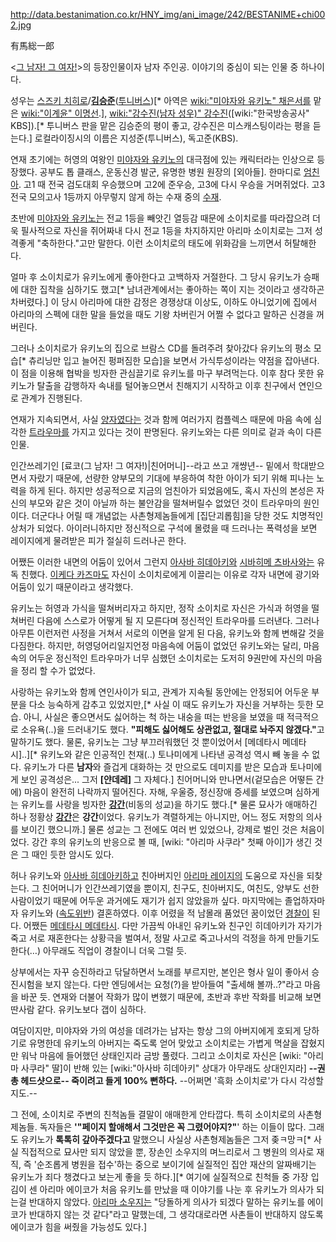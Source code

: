 http://data.bestanimation.co.kr/HNY_img/ani_image/242/BESTANIME+chi002.jpg

有馬総一郎

<[[그 남자! 그 여자!]]>의 등장인물이자 남자 주인공. 이야기의 중심이 되는 인물 중 하나이다. 

성우는 [[스즈키 치히로]]/'''[[김승준]]'''([[투니버스]])[* 아역은 [[wiki:"미야자와 유키노" 채은서]]를 맡은 [[wiki:"이계윤" 이명선]].], [[wiki:"강수진(남자 성우)" 강수진]]([wiki:"한국방송공사" KBS]).[* 투니버스 판을 맡은 김승준의 평이 좋고, 강수진은 미스캐스팅이라는 평을 듣는다.] 로컬라이징시의 이름은 지성준(투니버스), 독고준(KBS).

연재 초기에는 허영의 여왕인 [[미야자와 유키노]]의 대극점에 있는 캐릭터라는 인상으로 등장했다. 공부도 톱 클래스, 운동신경 발군, 유명한 병원 원장의 [외아들]. 한마디로 [[엄친아]]. 고1 때 전국 검도대회 우승했으며 고2에 준우승, 고3에 다시 우승을 거머쥐었다. 고3 전국 모의고사 1등까지 아무렇지 않게 하는 수재 중의 [[수재]]. 

초반에 [[미야자와 유키노]]는 전교 1등을 빼앗긴 열등감 때문에 소이치로를 따라잡으려 더욱 필사적으로 자신을 쥐어짜내 다시 전교 1등을 차지하지만 아리마 소이치로는 그저 성격좋게 "축하한다."고만 말한다. 이런 소이치로의 태도에 위화감을 느끼면서 허탈해한다. 

얼마 후 소이치로가 유키노에게 좋아한다고 고백하자 거절한다. 그 당시 유키노가 승패에 대한 집착을 심하기도 했고[* 남녀관계에서는 좋아하는 쪽이 지는 것이라고 생각하곤 차버렸다.] 이 당시 아리마에 대한 감정은 경쟁상대 이상도, 이하도 아니었기에 집에서 아리마의 스펙에 대한 말을 들었을 때도 기왕 차버린거 어쩔 수 없다고 말하곤 신경을 꺼버린다.  

그러나 소이치로가 유키노의 집으로 브람스 CD를 돌려주려 찾아갔다 유키노의 평소 모습[* 츄리닝만 입고 늘어진 펑퍼짐한 모습]을 보면서 가식투성이라는 약점을 잡아낸다. 이 점을 이용해 협박을 빙자한 관심끌기로 유키노를 마구 부려먹는다. 이후 참다 못한 유키노가 탈출을 감행하자 속내를 털어놓으면서 친해지기 시작하고 이후 친구에서 연인으로 관계가 진행된다. 

연재가 지속되면서, 사실 [[양자]]였다는 것과 함께 여러가지 컴플렉스 때문에 마음 속에 심각한 [[트라우마]]를 가지고 있다는 것이 판명된다. 유키노와는 다른 의미로 겉과 속이 다른 인물.

인간쓰레기인 [료코(그 남자! 그 여자!)|친어머니]--라고 쓰고 개썅년-- 밑에서 학대받으면서 자랐기 때문에, 선량한 양부모의 기대에 부응하여 착한 아이가 되기 위해 피나는 노력을 하게 된다. 하지만 성공적으로 지금의 엄친아가 되었음에도, 혹시 자신의 본성은 자신의 부모와 같은 것이 아닐까 하는 불안감을 떨쳐버릴수 없었던 것이 트라우마의 원인이다. 더군다나 어릴 때 개념없는 사촌형제놈들에게 [집단괴롭힘]을 당한 것도 치명적인 상처가 되었다. 아이러니하지만 정신적으로 구석에 몰렸을 때 드러나는 폭력성을 보면 레이지에게 물려받은 피가 절실히 드러나곤 한다.

어쨌든 이러한 내면의 어둠이 있어서 그런지 [[아사바 히데아키]]와 [[시바히메 츠바사]]와는 유독 친했다. [[이케다 카즈마]]도 자신이 소이치로에게 이끌리는 이유로 각자 내면에 광기와 어둠이 있기 때문이라고 생각했다.

유키노는 허영과 가식을 떨쳐버리자고 하지만, 정작 소이치로 자신은 가식과 허영을 떨쳐버린 다음에 스스로가 어떻게 될 지 모른다며 정신적인 트라우마를 드러낸다. 그러나 아무튼 이런저런 사정을 거쳐서 서로의 이면을 알게 된 다음, 유키노와 함께 변해갈 것을 다짐한다. 하지만, 허영덩어리일지언정 마음속에 어둠이 없었던 유키노와는 달리, 마음 속의 어두운 정신적인 트라우마가 너무 심했던 소이치로는 도저히 9권만에 자신의 마음을 정리 할 수가 없었다.

사랑하는 유키노와 함께 연인사이가 되고, 관계가 지속될 동안에는 안정되어 어두운 부분을 다소 능숙하게 감추고 있었지만,[* 사실 이 때도 유키노가 자신을 거부하는 듯한 모습. 아니, 사실은 좋으면서도 싫어하는 척 하는 내숭을 떠는 반응을 보였을 때 적극적으로 소유욕(..)을 드러내기도 했다. '''"피해도 싫어해도 상관없고, 절대로 놔주지 않겠다."'''고 말하기도 했다. 물론, 유키노는 그냥 부끄러워했던 것 뿐이었어서 [메데타시 메데타시]..][* 유키노와 같은 인공적인 천재(..) 토나미에게 나타낸 공격성 역시 빼 놓을 수 없다. 유키노가 다른 '''남자'''와 즐겁게 대화하는 것 만으로도 데미지를 받은 모습과 토나미에게 보인 공격성은... 그저 '''[얀데레]''' 그 자체다.] 친어머니와 만나면서(겉모습은 어떻든 간에) 마음이 완전히 나락까지 떨어진다. 자해, 우울증, 정신장애 증세를 보였으며 심하게는 유키노를 사랑을 빙자한 '''[[강간]]'''(비동의 성교)을 하기도 했다.[* 물론 묘사가 애매하긴 하나 정황상 '''[[강간]]'''은 '''강간'''이었다. 유키노가 격렬하게는 아니지만, 어느 정도 저항의 의사를 보이긴 했으니까.] 물론 성교는 그 전에도 여러 번 있었으나, 강제로 벌인 것은 처음이었다. 강간 후의 유키노의 반응으로 볼 때, [wiki: "아리마 사쿠라" 첫째 아이]가 생긴 것은 그 때인 듯한 암시도 있다.

허나 유키노와 [[아사바 히데아키]]하고 친아버지인 [[아리마 레이지]]의 도움으로 자신을 되찾는다. 그 친어머니가 인간쓰레기였을 뿐이지, 친구도, 친아버지도, 여친도, 양부도 선한 사람이었기 때문에 어두운 과거에도 재기가 쉽지 않았을까 싶다. 마지막에는 졸업하자마자 유키노와 ([[속도위반]]) 결혼하였다. 이후 어렸을 적 남몰래 품었던 꿈이었던 [[경찰]]이 된다. 어쨌든 [[메데타시 메데타시]]. 다만 가끔씩 아내인 유키노와 친구인 히데아키가 자기가 죽고 서로 재혼한다는 상황극을 벌여서, 정말 사고로 죽고나서의 걱정을 하게 만들기도 한다(…) 아무래도 직업이 경찰이니 더욱 그럴 듯.

상부에서는 자꾸 승진하라고 닦달하면서 노래를 부르지만, 본인은 형사 일이 좋아서 승진시험을 보지 않는다. 다만 엔딩에서는 요청(?)을 받아들여 "출세해 볼까..?"라고 마음을 바꾼 듯. 연재와 더불어 작화가 많이 변했기 때문에, 초반과 후반 작화를 비교해 보면 딴사람 같다. 유키노보다 갭이 심하다.

여담이지만, 미야자와 가의 여성을 데려가는 남자는 항상 그의 아버지에게 호되게 당하기로 유명한데 유키노의 아버지는 죽도록 얻어 맞았고 소이치로는 가볍게 멱살을 잡혔지만 워낙 마음에 들어했던 상태인지라 금방 풀렸다. 그리고 소이치로 자신은 [wiki: "아리마 사쿠라" 딸]이 반해 있는 [wiki:"아사바 히데아키" 상대가 아무래도 상대인지라] '''--권총 헤드샷으로-- 죽이려고 들게 100% 뻔하다.''' --어쩌면 '흑화 소이치로'가 다시 각성할지도.--

그 전에, 소이치로 주변의 친척놈들 결말이 애매한게 안타깝다. 특히 소이치로의 사촌형제놈들. 독자들은 ''''"페이지 할애해서 그것만은 꼭 그렸어야지?"'''' 하는 이들이 많다. 그래도 유키노가 '''톡톡히 갚아주겠다고''' 말했으니 사실상 사촌형제놈들은 그저 좆ㅋ망ㅋ[* 사실 직접적으로 묘사만 되지 않았을 뿐, 장손인 소우지의 며느리로서 그 병원의 의사로 재직, 즉 '순조롭게 병원을 접수'하는 중으로 보이기에 실질적인 집안 재산의 알짜배기는 유키노가 죄다 챙겼다고 보는게 좋을 듯 하다.][* 여기에 실질적으로 친척들 중 가장 입김이 센 아리마 에이코가 처음 유키노를 만났을 때 이야기를 나눈 후 유키노가 의사가 되는걸 반대하지 않았다. [[아리마 소우지]]는 "당돌하게 의사가 되겠다 말하는 유키노를 에이코가 반대하지 않는 것 같다"라고 말했는데, 그 생각대로라면 사촌들이 반대하지 않도록 에이코가 힘을 써줬을 가능성도 있다.]
